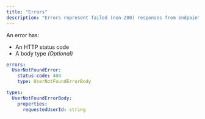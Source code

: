 ```yaml
---
title: "Errors"
description: "Errors represent failed (non-200) responses from endpoints."
---
```


An error has:

- An HTTP status code
- A body type _(Optional)_

```yaml user.yml
errors:
  UserNotFoundError:
    status-code: 404
    type: UserNotFoundErrorBody

types:
  UserNotFoundErrorBody:
    properties:
      requestedUserId: string
```
